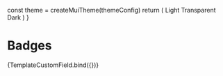 

<Meta title="Components/Labels/Custom Fields" decorators={decorators} />

  const theme = createMuiTheme(themeConfig)
  return (
    <Grid container direction="column" spacing={1}>
      <Grid item>
        <CustomFieldLabel bgColor={theme.palette.support.lightPeach}>Light</CustomFieldLabel>
      </Grid>
      <Grid item>
        <CustomFieldLabel>Transparent</CustomFieldLabel>
      </Grid>
      <Grid item>
        <CustomFieldLabel bgColor={theme.palette.support.dullBlue}>Dark</CustomFieldLabel>
      </Grid>
    </Grid>
  )
}

# Badges

<Story name="Default" args={{}}>
  {TemplateCustomField.bind({})}
</Story>
